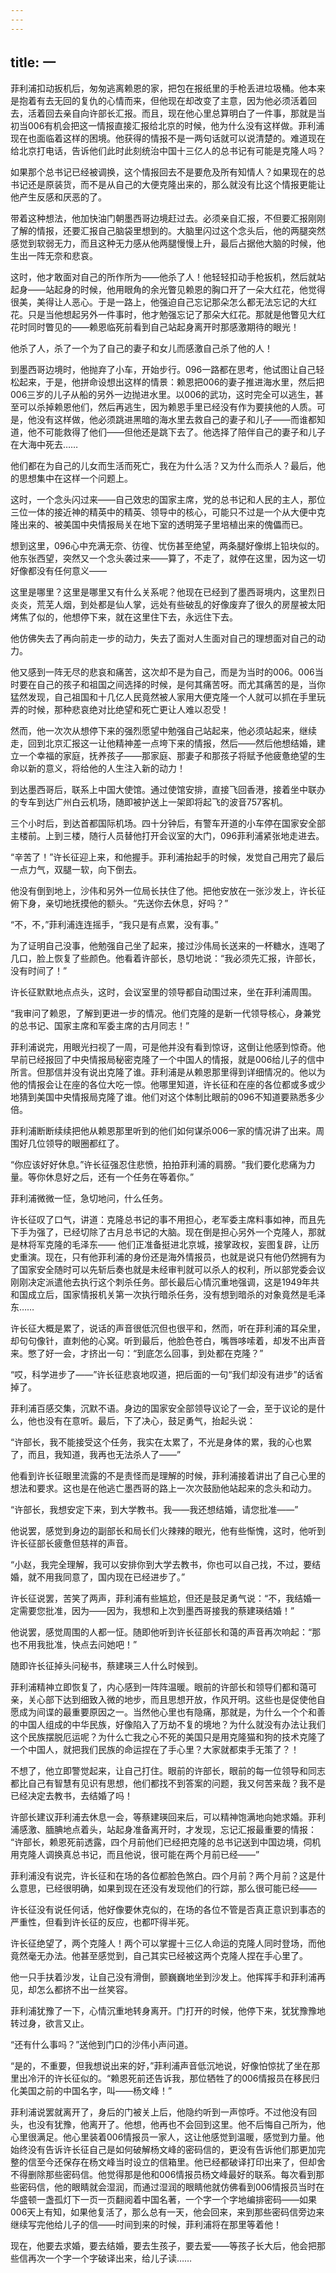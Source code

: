 ```yaml
---
---
---
```

title: 一
---



菲利浦扣动扳机后，匆匆逃离赖恩的家，把包在报纸里的手枪丢进垃圾桶。他本来是抱着有去无回的复仇的心情而来，但他现在却改变了主意，因为他必须活着回去，活着回去亲自向许部长汇报。而且，现在他心里总算明白了一件事，那就是当初当006有机会把这一情报直接汇报给北京的时候，他为什么没有这样做。菲利浦现在也面临着这样的困境。他获得的情报不是一两句话就可以说清楚的。难道现在给北京打电话，告诉他们此时此刻统治中国十三亿人的总书记有可能是克隆人吗？

如果那个总书记已经被调换，这个情报回去不是要危及所有知情人？如果现在的总书记还是原装货，而不是从自己的大便克隆出来的，那么就没有比这个情报更能让他产生反感和厌恶的了。

带着这种想法，他加快油门朝墨西哥边境赶过去。必须亲自汇报，不但要汇报刚刚了解的情报，还要汇报自己脑袋里想到的。大脑里闪过这个念头后，他的两腿突然感觉到软弱无力，而且这种无力感从他两腿慢慢上升，最后占据他大脑的时候，他生出一阵无奈和悲哀。

这时，他才敢面对自己的所作所为——他杀了人！他轻轻扣动手枪扳机，然后就站起身——站起身的时候，他用眼角的余光瞥见赖恩的胸口开了一朵大红花，他觉得很美，美得让人恶心。于是一路上，他强迫自己忘记那朵怎么都无法忘记的大红花。只是当他想起另外一件事时，他才勉强忘记了那朵大红花。那就是他瞥见大红花时同时瞥见的——赖恩临死前看到自己站起身离开时那感激期待的眼光！

他杀了人，杀了一个为了自己的妻子和女儿而感激自己杀了他的人！

到墨西哥边境时，他抛弃了小车，开始步行。096一路都在思考，他试图让自己轻松起来，于是，他拼命设想出这样的情景：赖恩把006的妻子推进海水里，然后把006三岁的儿子从船的另外一边抛进水里。以006的武功，这时完全可以逃生，甚至可以杀掉赖恩他们，然后再逃生，因为赖恩手里已经没有作为要挟他的人质。可是，他没有这样做，他必须跳进黑暗的海水里去救自己的妻子和儿子——而谁都知道，他不可能救得了他们——但他还是跳下去了。他选择了陪伴自己的妻子和儿子在大海中死去……

他们都在为自己的儿女而生活而死亡，我在为什么活？又为什么而杀人？最后，他的思想集中在这样一个问题上。

这时，一个念头闪过来——自己效忠的国家主席，党的总书记和人民的主人，那位三位一体的接近神的精英中的精英、领导中的核心，可能只不过是一个从大便中克隆出来的、被美国中央情报局关在地下室的透明笼子里培植出来的傀儡而已。

想到这里，096心中充满无奈、彷徨、忧伤甚至绝望，两条腿好像绑上铅块似的。他东张西望，突然又一个念头袭过来——算了，不走了，就停在这里，因为这一切好像都没有任何意义——

这里是哪里？这里是哪里又有什么关系呢？他现在已经到了墨西哥境内，这里烈日炎炎，荒芜人烟，到处都是仙人掌，远处有些破乱的好像废弃了很久的房屋被太阳烤焦了似的，他想停下来，就在这里住下去，永远住下去。

他仿佛失去了再向前走一步的动力，失去了面对人生面对自己的理想面对自己的动力。

他又感到一阵无尽的悲哀和痛苦，这次却不是为自己，而是为当时的006。006当时要在自己的孩子和祖国之间选择的时候，是何其痛苦呀。而尤其痛苦的是，当你猛然发现，自己祖国和十几亿人民竟然被人家用大便克隆一个人就可以抓在手里玩弄的时候，那种悲哀绝对比绝望和死亡更让人难以忍受！

然而，他一次次从想停下来的强烈愿望中勉强自己站起来，他必须站起来，继续走，回到北京汇报这一让他精神差一点垮下来的情报，然后——然后他想结婚，建立一个幸福的家庭，抚养孩子——那家庭、那妻子和那孩子将赋予他疲惫绝望的生命以新的意义，将给他的人生注入新的动力！

到达墨西哥后，联系上中国大使馆。通过使馆安排，直接飞回香港，接着坐中联办的专车到达广州白云机场，随即被护送上一架即将起飞的波音757客机。

三个小时后，到达首都国际机场。四十分钟后，有警车开道的小车停在国家安全部主楼前。上到三楼，随行人员替他打开会议室的大门，096菲利浦紧张地走进去。

“辛苦了！”许长征迎上来，和他握手。菲利浦抬起手的时候，发觉自己用完了最后一点力气，双腿一软，向下倒去。

他没有倒到地上，沙伟和另外一位局长扶住了他。把他安放在一张沙发上，许长征俯下身，亲切地抚摸他的额头。“先送你去休息，好吗？”

“不，不，”菲利浦连连摇手，“我只是有点累，没有事。”

为了证明自己没事，他勉强自己坐了起来，接过沙伟局长送来的一杯糖水，连喝了几口，脸上恢复了些颜色。他看着许部长，恳切地说：“我必须先汇报，许部长，没有时间了！”

许长征默默地点点头，这时，会议室里的领导都自动围过来，坐在菲利浦周围。

“我审问了赖恩，了解到更进一步的情况。他们克隆的是新一代领导核心，身兼党的总书记、国家主席和军委主席的古月同志！”

菲利浦说完，用眼光扫视了一周，可是他并没有看到惊讶，这倒让他感到惊奇。他早前已经报回了中央情报局秘密克隆了一个中国人的情报，就是006给儿子的信中所言。但那信并没有说出克隆了谁。菲利浦是从赖恩那里得到详细情况的。他以为他的情报会让在座的各位大吃一惊。他哪里知道，许长征和在座的各位都或多或少地猜到美国中央情报局克隆了谁。他们对这个体制比眼前的096不知道要熟悉多少倍。

菲利浦断断续续把他从赖恩那里听到的他们如何谋杀006一家的情况讲了出来。周围好几位领导的眼圈都红了。

“你应该好好休息。”许长征强忍住悲愤，拍拍菲利浦的肩膀。“我们要化悲痛为力量。等你休息好之后，还有一个任务在等着你。”

菲利浦微微一怔，急切地问，什么任务。

许长征叹了口气，讲道：克隆总书记的事不用担心，老军委主席料事如神，而且先下手为强了，已经切除了古月总书记的大脑。现在倒是担心另外一个克隆人，那就是林将军克隆的毛泽东—— 他们正准备挺进北京城，接掌政权，妄图复辟，让历史重演。现在，只有他菲利浦的身份还是海外情报员，也就是说只有他仍然拥有为了国家安全随时可以先斩后奏也就是未经审判就可以杀人的权利，所以部党委会议刚刚决定派遣他去执行这个刺杀任务。部长最后心情沉重地强调，这是1949年共和国成立后，国家情报机关第一次执行暗杀任务，没有想到暗杀的对象竟然是毛泽东……

许长征大概是累了，说话的声音很低沉但也很平和，然而，听在菲利浦的耳朵里，却句句像针，直刺他的心窝。听到最后，他脸色苍白，嘴唇哆嗦着，却发不出声音来。憋了好一会，才挤出一句：“到底怎么回事，到处都在克隆？”

“哎，科学进步了——”许长征悲哀地叹道，把后面的一句“我们却没有进步”的话省掉了。

菲利浦百感交集，沉默不语。身边的国家安全部领导议论了一会，至于议论的是什么，他也没有在意听。最后，下了决心，鼓足勇气，抬起头说：

“许部长，我不能接受这个任务，我实在太累了，不光是身体的累，我的心也累了，而且，我知道，我再也无法杀人了——”

他看到许长征眼里流露的不是责怪而是理解的时候，菲利浦接着讲出了自己心里的想法和要求。这也是在他逃亡墨西哥的路上一次次鼓励他站起来的念头和动力。

“许部长，我想安定下来，到大学教书。我——我还想结婚，请您批准——”

他说罢，感觉到身边的副部长和局长们火辣辣的眼光，他有些惭愧，这时，他听到许长征部长疲惫但慈祥的声音。

“小赵，我完全理解，我可以安排你到大学去教书，你也可以自己找，不过，要结婚，就不用我同意了，国内现在已经进步了。”

许长征说罢，苦笑了两声，菲利浦有些尴尬，但还是鼓足勇气说：“不，我结婚一定需要您批准，因为——因为，我想和上次到墨西哥接我的蔡建瑛结婚！”

他说罢，感觉周围的人都一怔。随即他听到许长征部长和蔼的声音再次响起：“那也不用我批准，快点去问她吧！”

随即许长征掉头问秘书，蔡建瑛三人什么时候到。

菲利浦精神立即恢复了，内心感到一阵阵温暖。眼前的许部长和领导们都和蔼可亲，关心部下达到细致入微的地步，而且思想开放，作风开明。这些也是促使他自愿成为间谍的最重要原因之一。当然他心里也有隐痛，那就是，为什么一个个和善的中国人组成的中华民族，好像陷入了万劫不复的境地？为什么就没有办法让我们这个民族摆脱厄运呢？为什么亡我之心不死的美国只是用克隆猫和狗的技术克隆了一个中国人，就把我们民族的命运捏在了手心里？大家就都束手无策了？！

不想了，他立即警觉起来，让自己打住。眼前的许部长，眼前的每一位领导和同志都比自己有智慧有见识有思想，他们都找不到答案的问题，我又何苦来哉？我不是已经决定去教书，去结婚了吗！

许部长建议菲利浦去休息一会，等蔡建瑛回来后，可以精神饱满地向她求婚。菲利浦感激、腼腆地点着头，站起身准备离开时，才发现，忘记汇报最重要的情报： “许部长，赖恩死前透露，四个月前他们已经把克隆的总书记送到中国边境，伺机用克隆人调换真总书记，而且他说，很可能在两个月前已经——”

菲利浦没有说完，许长征和在场的各位都脸色煞白。四个月前？两个月前？这是什么意思，已经很明确，如果到现在还没有发现他们的行踪，那么很可能已经——

许长征没有说任何话，他好像要休克似的，在场的各位不管是否真正意识到事态的严重性，但看到许长征的反应，也都吓得半死。

许长征绝望了，两个克隆人！两个可以掌握十三亿人命运的克隆人同时登场，而他竟然毫无办法。他甚至感觉到，自己其实已经被这两个克隆人捏在手心里了。

他一只手扶着沙发，让自己没有滑倒，颤巍巍地坐到沙发上。他挥挥手和菲利浦再见，却怎么都挤不出一丝笑容。

菲利浦犹豫了一下，心情沉重地转身离开。门打开的时候，他停下来，犹犹豫豫地转过身，欲言又止。

“还有什么事吗？”送他到门口的沙伟小声问道。

“是的，不重要，但我想说出来的好，”菲利浦声音低沉地说，好像怕惊扰了坐在那里出冷汗的许长征似的。“赖恩死前还告诉我，那位牺牲了的006情报员在移民归化美国之前的中国名字，叫——杨文峰！”

菲利浦说罢就离开了，身后的门被关上后，他隐约听到一声惊呼。不过他没有回头，也没有犹豫，他离开了。他想，他再也不会回到这里。他不后悔自己所为，他心里很满足。他心里装着006情报员一家人，这让他感觉到温暖，感觉到力量。他始终没有告诉许长征自己是如何破解杨文峰的密码信的，更没有告诉他们那更加完整的信至今还保存在杨文峰当时设立的信箱里。他已经都破译打印出来了，但却舍不得删除那些密码信。他觉得那是他和006情报员杨文峰最好的联系。每次看到那些密码信，他的眼睛就会湿润，而通过湿润的眼睛他就仿佛看到006情报员当时在华盛顿一盏孤灯下一页一页翻阅着中国名著，一个字一个字地编排密码——如果006天上有知，如果他复活了，那么总有一天，他会回来，来到那些密码信旁边来继续写完他给儿子的信——时间到来的时候，菲利浦将在那里等着他！

现在，他要去求婚，要去结婚，要去生孩子，要去爱——等孩子长大后，他会把那些信再次一个字一个字破译出来，给儿子读……